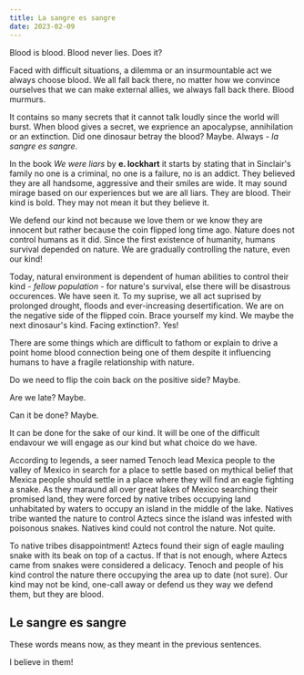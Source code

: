 ```yaml
---
title: La sangre es sangre
date: 2023-02-09
---
```


Blood is blood. Blood never lies. Does it?

Faced with difficult situations, a dilemma or an insurmountable act we always choose blood.
We all fall back there, no matter how we convince ourselves that we can make external allies, we always fall back there.
Blood murmurs.

It contains so many secrets that it cannot talk loudly since the world will burst.
When blood gives a secret, we exprience an apocalypse, annihilation or an extinction. Did one dinosaur betray the blood? Maybe.
Always - _la sangre es sangre_.

In the book _We were liars_ by **e. lockhart** it starts by stating that in Sinclair's family no one is a criminal, no one is a failure, no is an addict.
They believed they are all handsome, aggressive and their smiles are wide.
It may sound mirage based on our experiences but we are all liars.
They are blood. Their kind is bold. They may not mean it but they believe it.

We defend our kind not because we love them or we know they are innocent but rather because the coin flipped long time ago.
Nature does not control humans as it did. Since the first existence of humanity, humans survival depended on nature.
We are gradually controlling the nature, even our kind!

Today, natural environment is dependent of human abilities to control their kind - _fellow population_ - for nature's survival, else there will be disastrous occurences.
We have seen it. To my suprise, we all act suprised by prolonged drought, floods and ever-increasing desertification. We are on the negative side of the flipped coin. Brace yourself my kind.
We maybe the next dinosaur's kind. Facing extinction?. Yes!

There are some things which are difficult to fathom or explain to drive a point home
blood connection being one of them despite it influencing humans to have a fragile relationship with nature.

Do we need to flip the coin back on the positive side? Maybe.

Are we late? Maybe.

Can it be done? Maybe.

It can be done for the sake of our kind. It will be one of the difficult endavour we will engage as our kind but what choice do we have.

According to legends, a seer named Tenoch lead Mexica people to the valley of Mexico in search for a place to settle based on mythical belief that Mexica people should settle
in a place where they will find an eagle fighting a snake. As they maraund all over great lakes of Mexico searching their promised land, they were forced by native tribes occupying land unhabitated by waters to occupy an
island in the middle of the lake. Natives tribe wanted the nature to control Aztecs since the island was infested with poisonous snakes. Natives kind could not control the nature. Not quite.

To native tribes disappointment! Aztecs found their sign of eagle mauling snake with its beak on top of a cactus.
If that is not enough, where Aztecs came from snakes were considered a delicacy. Tenoch and people of his kind control the nature there occupying the area up to date (not sure).
Our kind may not be kind, one-call away or defend us they way we defend them, but they are blood.

## Le sangre es sangre

These words means now, as they meant in the previous sentences.

I believe in them!
